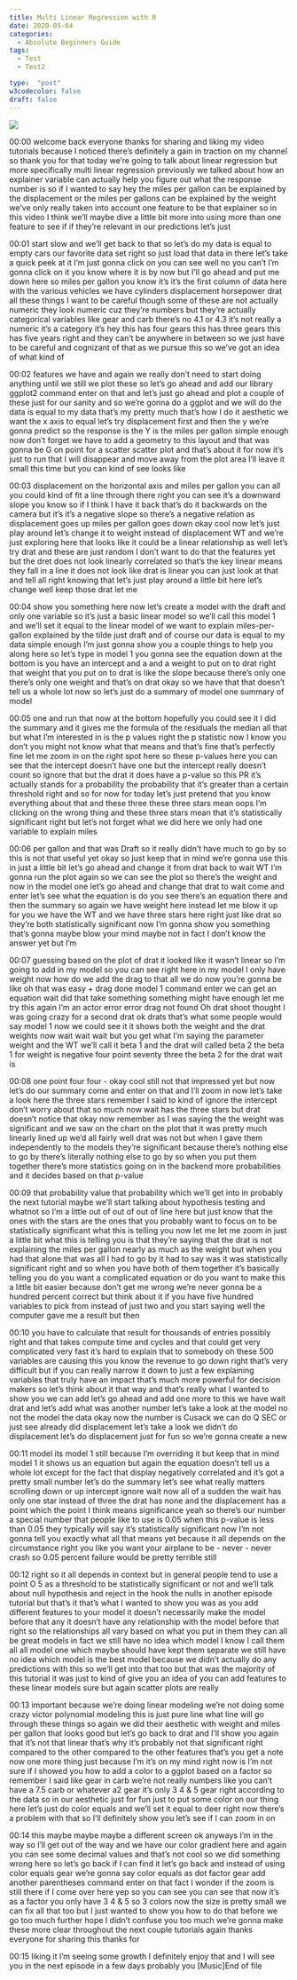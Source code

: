```yaml
---
title: Multi Linear Regression with R
date: 2020-05-04
categories:
  - Absolute Beginners Guide
tags:
  - Test
  - Test2

type:  "post"
w3codecolor: false
draft: false
---
```


<img src="https://www.cradletograver.com/auto-posts/images/NA">









00:00
welcome back everyone thanks for sharing
and liking my video tutorials because I noticed there's definitely a gain in
traction on my channel so thank you for that today we're going to talk about
linear regression but more specifically multi linear regression previously we
talked about how an explainer variable can actually help you figure out what
the response number is so if I wanted to say hey the miles per gallon can be
explained by the displacement or the miles per gallons can be explained by
the weight we've only really taken into account one feature to be that explainer
so in this video I think we'll maybe dive a little bit more into using more
than one feature to see if if they're relevant in our predictions let's just

00:01
start slow and we'll get back to that so let's do my data is equal to empty cars
our favorite data set right so just load that data in there let's take a quick
peek at it I'm just gonna click on you can see well no you can't I'm gonna
click on it you know where it is by now but I'll go ahead and put me down here
so miles per gallon you know it's it's the first column of data here with the
various vehicles we have cylinders displacement horsepower drat all these
things I want to be careful though some of these are not actually numeric they
look numeric cuz they're numbers but they're actually categorical variables
like gear and carb there's no 4.1 or 4.3 it's not really a numeric it's a
category it's hey this has four gears this has three gears this has five years
right and they can't be anywhere in between so we just have to be careful and
cognizant of that as we pursue this so we've got an idea of what kind of

00:02
features we have and again we really don't need to start doing anything until
we still we plot these so let's go ahead and add our library ggplot2 command
enter on that and let's just go ahead and plot a couple of these just for our
sanity and so we're gonna do a ggplot and we will do the data is
equal to my data that's my pretty much that's how I do it aesthetic we want the
x axis to equal let's try displacement first and then
the y we're gonna predict so the response is the Y is the miles per
gallon simple enough now don't forget we have to add a geometry to this layout
and that was gonna be G on point for a scatter scatter plot and that's about it
for now it's just to run that I will disappear and move away from the plot
area I'll leave it small this time but you can kind of see looks like

00:03
displacement on the horizontal axis and miles per gallon you can all you could
kind of fit a line through there right you can see it's a downward slope you
know so if I think I have it back that's do it backwards on the camera but it's
it's a negative slope so there's a negative relation as displacement goes
up miles per gallon goes down okay cool now let's just play around let's change
it to weight instead of displacement WT and we're just exploring here that looks
like it could be a linear relationship as well let's try drat and these are
just random I don't want to do that the features yet but the dret does not look
linearly correlated so that's the key linear means they fall in a line it does
not look like drat is linear you can just look at that and tell all right
knowing that let's just play around a little bit here
let's change well keep those drat let me

00:04
show you something here now let's create a model with the draft and only one
variable so it's just a basic linear model so we'll call this model 1 and
we'll set it equal to the linear model of we want to explain miles-per-gallon
explained by the tilde just draft and of course our data is equal to my data
simple enough I'm just gonna show you a couple things to help you along here so
let's type in model 1 you gonna see the equation down at the
bottom is you have an intercept and a and a weight to put on to drat right
that weight that you put on to drat is like the slope because there's only one
there's only one weight and that's on drat okay so we have that that doesn't
tell us a whole lot now so let's just do a summary of model one summary of model

00:05
one and run that now at the bottom hopefully you could see it I did the
summary and it gives me the formula of the residuals the median all that but
what I'm interested in is the p values right the p statistic now I know you
don't you might not know what that means and that's fine that's perfectly fine
let me zoom in on the right spot here so
these p-values here you can see that the intercept doesn't have one but the
intercept really doesn't count so ignore
that but the drat it does have a p-value so this PR it's actually stands for a
probability the probability that it's greater than a certain threshold right
and so for now for today let's just pretend that you know everything about
that and these three these three stars mean oops I'm clicking on the wrong
thing and these three stars mean that it's statistically significant right but
let's not forget what we did here we only had one variable to explain miles

00:06
per gallon and that was Draft so it really didn't have much to go by so this
is not that useful yet okay so just keep that in mind we're gonna
use this in just a little bit let's go ahead and change it from drat back to
wait WT I'm gonna run the plot again so we can see the plot so there's the
weight and now in the model one let's go ahead and change that drat to wait come
and enter let's see what the equation is
do you see there's an equation there and
then the summary so again we have weight here instead let me blow it up for you
we have the WT and we have three stars here right just like drat so they're
both statistically significant now I'm gonna show you something that's gonna
maybe blow your mind maybe not in fact I don't know the answer yet but I'm

00:07
guessing based on the plot of drat it looked like it wasn't linear so I'm
going to add in my model so you can see right here in my model I only have
weight now how do we add the drag to that all we do now you're gonna be like
oh that was easy + drag done model 1 command enter we can get an equation
wait did that take something something might have enough let me try this again
I'm an actor error error drag not found Oh drat
shoot thought I was going crazy for a second drat ok drats that's what some
people would say model 1 now we could see it it shows both the weight and the
drat weights now wait wait wait but you get what I'm saying the parameter weight
and the WT we'll call it beta 1 and the drat will called beta 2 the beta 1 for
weight is negative four point seventy three the beta 2 for the drat wait is

00:08
one point four four - okay cool still not that impressed yet but now let's do
our summary come and enter on that and I'll zoom in now let's take a look here
the three stars remember I said to kind of ignore the intercept don't worry
about that so much now wait has the three stars but drat doesn't notice that
okay now remember as I was saying the the weight was significant and we saw on
the chart on the plot that it was pretty much linearly lined up we'd all fairly
well drat was not but when I gave them independently to the models they're
significant because there's nothing else to go by there's literally nothing else
to go by so when you put them together there's more statistics going on in the
backend more probabilities and it decides based on that p-value

00:09
that probability value that probability which we'll get into in probably the
next tutorial maybe we'll start talking about hypothesis testing and whatnot so
I'm a little out of out of out of line here but just know that the ones with
the stars are the ones that you probably want to focus on to be statistically
significant what this is telling you now let me let me zoom in just a little bit
what this is telling you is that they're saying that the drat is not explaining
the miles per gallon nearly as much as the weight but when you had that alone
that was all I had to go by it had to say was it was statistically significant
right and so when you have both of them together it's basically telling you do
you want a complicated equation or do you want to make this a little bit
easier because don't get me wrong we're never gonna be a hundred percent correct
but think about it if you have five hundred variables to pick from instead
of just two and you start saying well the computer gave me a result but then

00:10
you have to calculate that result for thousands of entries possibly right and
that takes compute time and cycles and that could get very complicated very
fast it's hard to explain that to somebody
oh these 500 variables are causing this you know the revenue to go down right
that's very difficult but if you can really narrow it down to just a few
explaining variables that truly have an impact that's much more powerful for
decision makers so let's think about it that way and that's really what I wanted
to show you we can add let's go ahead and add one more to this we have wait
drat and let's add what was another number let's take a look at the model no
not the model the data okay now the number is Cusack we can do
Q SEC or just see already did displacement let's take a look we didn't
do displacement let's do displacement just for fun so we're gonna create a new

00:11
model its model 1 still because I'm overriding it but keep that in mind
model 1 it shows us an equation but again the equation doesn't tell us a
whole lot except for the fact that display negatively correlated and it's got a
pretty small number let's do the summary let's see what really matters
scrolling down or up intercept ignore wait now all of a sudden the wait has
only one star instead of three the drat has none and the displacement
has a point which the point I think means significance yeah so there's our
number a special number that people like to use is 0.05
when this p-value is less than 0.05 they typically will say it's statistically
significant now I'm not gonna tell you exactly what all that means yet because
it all depends on the circumstance right you like you want your airplane to be -
never - never crash so 0.05 percent failure would be pretty terrible still

00:12
right so it all depends in context but in general people tend to use a point O
5 as a threshold to be statistically significant or not and we'll talk about
null hypothesis and reject in the hook the nulls in another episode tutorial
but that's it that's what I wanted to show you was as you add different
features to your model it doesn't necessarily make the model before that
any it doesn't have any relationship with the model before that right so the
relationships all vary based on what you
put in them they can all be great models in fact we still have no idea which
model I know I call them all all model one which maybe should have kept them
separate we still have no idea which model is the best model because we
didn't actually do any predictions with this so we'll get into that too but that
was the majority of this tutorial it was just to kind of give you an idea of you
can add features to these linear models sure but again scatter plots are really

00:13
important because we're doing linear modeling we're not doing some crazy
victor polynomial modeling this is just pure line what line will go through
these things so again we did their aesthetic with weight and miles per
gallon that looks good but let's go back to drat and I'll show you again that
it's not that linear that's why it's probably not that significant right
compared to the other compared to the other features that's
you get a note now one more thing just because I'm it's on my mind right now is
I'm not sure if I showed you how to add a color to a ggplot based on a factor so
remember I said like gear in carb we're not really numbers like you can't have a
7.5 carb or whatever a2 gear it's only 3
4 &amp; 5 gear right according to the data
so in our aesthetic just for fun just to put some color on our thing here let's
just do color equals and we'll set it equal to deer right now there's a
problem with that so I'll definitely show you let's see if I can zoom in on

00:14
this maybe maybe maybe a different screen ok anyways I'm in the way so I'll
get out of the way and we have our color
gradient here and again you can see some
decimal values and that's not cool so we did something wrong here so let's go
back if I can find it let's go back and instead of using color
equals gear we're gonna say color equals as dot factor gear add another
parentheses command enter on that fact I wonder if the zoom is still there if I
come over here yep so you can see you can see that now it's as a factor you
only have 3 4 &amp; 5 so 3 colors now the
size is pretty small we can fix all that
too but I just wanted to show you how to do that before we go too much further
hope I didn't confuse you too much we're gonna make these more clear throughout
the next couple tutorials again thanks everyone for sharing this thanks for

00:15
liking it I'm seeing some growth I definitely enjoy that and I will see you
in the next episode in a few days probably you [Music]End of file


